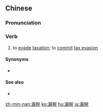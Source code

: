 {{also|漏税}}
==Chinese==
{{zh-forms|s=漏税}}

===Pronunciation===
{{zh-pron
|m=lòushuì
|mn=lāu-sòe/lāu-sè
|cat=v
}}

===Verb===
{{zh-verb}}

# {{lb|zh|Advanced Mandarin}} to [[evade]] [[taxation]]; to [[commit]] [[tax evasion]]

====Synonyms====
* {{zh-l|偷稅}}

====See also====
* {{zh-l|漏水}}

[[zh-min-nan:漏稅]]
[[ko:漏稅]]
[[hu:漏稅]]
[[ja:漏稅]]